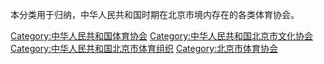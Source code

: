 本分类用于归纳，中华人民共和国时期在北京市境内存在的各类体育协会。

[[Category:中华人民共和国体育协会|Category:中华人民共和国体育协会]]
[[Category:中华人民共和国北京市文化协会|Category:中华人民共和国北京市文化协会]]
[[Category:中华人民共和国北京市体育组织|Category:中华人民共和国北京市体育组织]]
[[Category:北京市体育协会|Category:北京市体育协会]]